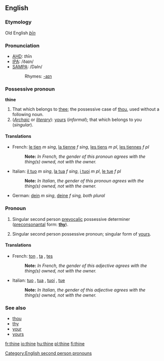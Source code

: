==English==
===Etymology===
Old English ''[[þīn]]''
===Pronunciation===
*[[w:AHD|AHD]]: <i>th</i>īn
*[[w:IPA|IPA]]: /ðaɪn/
*[[w:SAMPA|SAMPA]]: /DaIn/
*:Rhymes: [[Rhymes:English:-aɪn|-aɪn]]
===Possessive pronoun===
'''thine'''

#That which belongs to [[thee]]; the possessive case of [[thou]], used without a following noun.
#(''[[Archaic]]'' or ''[[literary]]''): [[yours]] (''informal''); that which belongs to you (''singular'').

====Translations====
*French: [[le tien]] ''m sing'', [[la tienne]] ''f sing'', [[les tiens]] ''m pl'', [[les tiennes]] ''f pl''
*:'''Note:''' ''In French, the gender of this pronoun agrees with the thing(s) owned, not with the owner.''
*Italian: [[il tuo]] ''m sing'', [[la tua]] ''f sing'', [[i tuoi]] ''m pl'', [[le tue]] ''f pl''
*:'''Note:''' ''In Italian, the gender of this pronoun agrees with the thing(s) owned, not with the owner.''
*German: [[dein]] ''m sing'', [[deine]] ''f sing, both plural''

===Pronoun===
# {{context|archaic}} Singular second person [[prevocalic]] possessive determiner ([[preconsonantal]] form: '''[[thy]]''').
# {{context|archaic}} Singular second person possessive pronoun; singular form of [[yours]].

====Translations====
*French: [[ton]] {{m}}{{s}}, [[ta]] {{f}}{{s}}, [[tes]] {{p}}
*:'''Note:''' ''In French, the gender of this adjective agrees with the thing(s) owned, not with the owner.''

*Italian: [[tuo]] {{m}}{{s}}, [[tua]] {{f}}{{s}}, [[tuoi]] {{m}}{{p}}, [[tue]] {{f}}{{p}}
*:'''Note:''' ''In Italian, the gender of this adjective agrees with the thing(s) owned, not with the owner.''

===See also===
*[[thou]]
*[[thy]]
*[[your]]
*[[yours]]

[[Category:English second person pronouns]]

[[fr:thine]]
[[io:thine]]
[[hu:thine]]
[[pl:thine]]
[[fi:thine]]